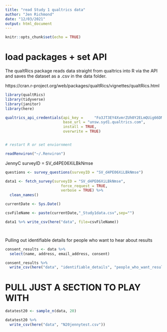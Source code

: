 ```yaml
---
title: "read Study 1 qualtrics data"
author: "Jen Richmond"
date: "12/03/2021"
output: html_document
---
```


```r
knitr::opts_chunk$set(echo = TRUE)
```

# load packages + set API

The qualtRics package reads data straight from qualtrics into R via the API and saves the dataset as a .csv in the data folder. 

https://cran.r-project.org/web/packages/qualtRics/vignettes/qualtRics.html


```r
library(qualtRics)
library(tidyverse)
library(janitor)
library(here)

qualtrics_api_credentials(api_key =     "Fo3JT3EY4XvmrZUh0Y2ELmQUig66DM9I9PNROSbz",
                          base_url = "unsw.syd1.qualtrics.com",
                          install = TRUE, 
                          overwrite = TRUE)


# restart R or set enviornment 

readRenviron("~/.Renviron")
```


JennyC surveyID = SV_d4PE06XiLBkNmse

```r
questions <- survey_questions(surveyID = "SV_d4PE06XiLBkNmse")
```



```r
data1 <- fetch_survey(surveyID = "SV_d4PE06XiLBkNmse", 
                         force_request = TRUE, 
                         verbose = TRUE) %>%
  clean_names() 

currentDate <- Sys.Date()

csvFileName <- paste(currentDate,"_Study1data.csv",sep="")

data1 %>% write_csv(here("data", file=csvFileName))




```


Pulling out identifiable details for people who want to hear about results 
```r

consent_results <- data %>%
  select(name, address, email_address, consent) 

consent_results %>%
  write_csv(here("data", "identifiable_details", "people_who_want_results.csv" ))

```

# PULL JUST A SECTION TO PLAY WITH 

```r
datatest20 <- sample_n(data, 20)

datatest20 %>%
  write_csv(here("data", "N20jennytest.csv"))

```

